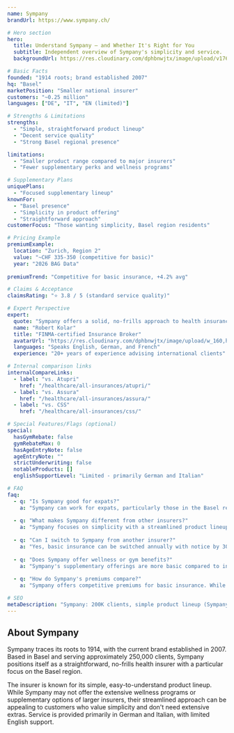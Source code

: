 ```yaml
---
name: Sympany
brandUrl: https://www.sympany.ch/

# Hero section
hero:
  title: Understand Sympany — and Whether It's Right for You
  subtitle: Independent overview of Sympany's simplicity and service.
  backgroundUrl: https://res.cloudinary.com/dphbnwjtx/image/upload/v1760890634/a-high-resolution-photograph-of-a-single_AafYbQzCQdGItPjdkG7WKw_4m2vpcgCRX6j3HhLqZSp-w_jyiawr.png

# Basic Facts
founded: "1914 roots; brand established 2007"
hq: "Basel"
marketPosition: "Smaller national insurer"
customers: "~0.25 million"
languages: ["DE", "IT", "EN (limited)"]

# Strengths & Limitations
strengths:
  - "Simple, straightforward product lineup"
  - "Decent service quality"
  - "Strong Basel regional presence"

limitations:
  - "Smaller product range compared to major insurers"
  - "Fewer supplementary perks and wellness programs"

# Supplementary Plans
uniquePlans:
  - "Focused supplementary lineup"
knownFor:
  - "Basel presence"
  - "Simplicity in product offering"
  - "Straightforward approach"
customerFocus: "Those wanting simplicity, Basel region residents"

# Pricing Example
premiumExample:
  location: "Zurich, Region 2"
  value: "~CHF 335-350 (competitive for basic)"
  year: "2026 BAG Data"
  
premiumTrend: "Competitive for basic insurance, +4.2% avg"

# Claims & Acceptance
claimsRating: "⭐ 3.8 / 5 (standard service quality)"

# Expert Perspective
expert:
  quote: "Sympany offers a solid, no-frills approach to health insurance. While they have fewer unique perks than larger insurers, their simplicity can be refreshing. We help you compare whether their straightforward approach or a more feature-rich insurer better fits your needs."
  name: "Robert Kolar"
  title: "FINMA-certified Insurance Broker"
  avatarUrl: "https://res.cloudinary.com/dphbnwjtx/image/upload/w_160,h_160,q_100,f_webp,c_fill,g_face,dpr_2.0/v1757251477/Generated_Image_September_07_2025_-_9_20PM_uuse1r.jpg"
  languages: "Speaks English, German, and French"
  experience: "20+ years of experience advising international clients"

# Internal comparison links
internalCompareLinks:
  - label: "vs. Atupri"
    href: "/healthcare/all-insurances/atupri/"
  - label: "vs. Assura"
    href: "/healthcare/all-insurances/assura/"
  - label: "vs. CSS"
    href: "/healthcare/all-insurances/css/"

# Special Features/Flags (optional)
special:
  hasGymRebate: false
  gymRebateMax: 0
  hasAgeEntryNote: false
  ageEntryNote: ""
  strictUnderwriting: false
  notableProducts: []
  englishSupportLevel: "Limited - primarily German and Italian"

# FAQ
faq:
  - q: "Is Sympany good for expats?"
    a: "Sympany can work for expats, particularly those in the Basel region, though English support is more limited compared to larger insurers. Their straightforward approach appeals to those who prefer simplicity over extensive perks."
  
  - q: "What makes Sympany different from other insurers?"
    a: "Sympany focuses on simplicity with a streamlined product lineup. While they offer fewer bells and whistles than major insurers, this can make choosing plans more straightforward. They're particularly strong in the Basel region."
  
  - q: "Can I switch to Sympany from another insurer?"
    a: "Yes, basic insurance can be switched annually with notice by 30 November. Supplementary plans require a health questionnaire and are subject to acceptance. We help evaluate if Sympany is the right fit and manage the switch."
  
  - q: "Does Sympany offer wellness or gym benefits?"
    a: "Sympany's supplementary offerings are more basic compared to insurers like Swica or Helsana. We can help you compare insurers based on the specific perks and benefits that matter most to you."
  
  - q: "How do Sympany's premiums compare?"
    a: "Sympany offers competitive premiums for basic insurance. While they may not have the extensive wellness perks of some competitors, their pricing can be attractive. We compare all options to find the best overall value for your situation."

# SEO
metaDescription: "Sympany: 200K clients, simple product lineup (Sympany Plus, Casamed). English pages available. Competitive Basel region pricing. Independent review for expats."
---
```


## About Sympany

Sympany traces its roots to 1914, with the current brand established in 2007. Based in Basel and serving approximately 250,000 clients, Sympany positions itself as a straightforward, no-frills health insurer with a particular focus on the Basel region.

The insurer is known for its simple, easy-to-understand product lineup. While Sympany may not offer the extensive wellness programs or supplementary options of larger insurers, their streamlined approach can be appealing to customers who value simplicity and don't need extensive extras. Service is provided primarily in German and Italian, with limited English support.

